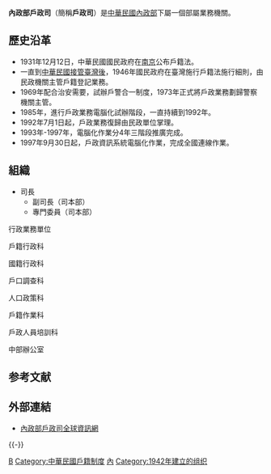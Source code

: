 {{expand|time=2015-05-14T18:26:33+00:00}}
{{unreferenced|time=2015-05-14T18:26:33+00:00}}
{{ROC central government reform}}
{{中華民國政府部門基礎資訊
|部門名稱       = 內政部戶政司
|外文名稱       = Department of Household Registration, MOI
|外文語言       = 英語
|部門標誌       = 
|代表圖像       = 
|代表圖像名稱   =  
|首長職銜       = 司長
|首長姓名       = 林清淇
|副首長職銜     = 副司長
|副首長姓名     = 鄭信偉
|秘書長職銜     = 
|秘書長姓名     = 
|副秘書長職銜   = 
|副秘書長姓名   = 
|任命者姓名     = 
|成立日期       = 1942年6月8日
|前身機關       = 
|所屬部門       = [[中華民國內政部|內政部]]
|組織編制       = 
|授權法源       = 
|員額任期       = 
|員額          = 
|年度預算額     = 
|地址           = 10055[[臺北市|臺北市]][[中正區_(臺北市)|中正區]][[徐州路_(台北市)|徐州路]]5號 
|電話           = 內政部服務熱線：1996
|網站           = [https://www.ris.gov.tw/ 內政部戶政司全球資訊網]
|備註           = 
}}

'''內政部戶政司'''（簡稱'''戶政司'''）是[[中華民國|中華民國]][[中華民國內政部|內政部]]下屬一個部屬業務機關。

== 歷史沿革 ==
*1931年12月12日，中華民國國民政府在[[南京|南京]]公布戶籍法。
*一直到[[臺灣戰後時期|中華民國接管臺灣後]]，1946年國民政府在臺灣施行戶籍法施行細則，由民政機關主管戶籍登記業務。
*1969年配合治安需要，試辦戶警合一制度，1973年正式將戶政業務劃歸警察機關主管。 
*1985年，進行戶政業務電腦化試辦階段，一直持續到1992年。
*1992年7月1日起，戶政業務復歸由民政單位掌理。
*1993年-1997年，電腦化作業分4年三階段推廣完成。
*1997年9月30日起，戶政資訊系統電腦化作業，完成全國連線作業。

== 組織 ==
*司長
**副司長（司本部）
**專門委員（司本部）

;行政業務單位

戶籍行政科

國籍行政科

戶口調查科

人口政策科

戶籍作業科

戶政人員培訓科

;中部辦公室

==参考文献==
{{Reflist}}

==外部連結==
*{{zh-tw}}{{en}}[http://www.ris.gov.tw/ 內政部戶政司全球資訊網]{{Wayback|url=http://www.ris.gov.tw/ |date=20150201201655 }}


{{中華民國內政部}}
{{-}}

[[Category:中華民國內政部|B]]
[[Category:中華民國戶籍制度|Category:中華民國戶籍制度]]
[[Category:臺北市中正區的政府機關|內]]
[[Category:1942年建立的组织|Category:1942年建立的组织]]
